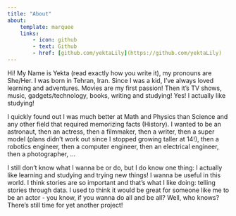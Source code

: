 ```yaml
---
title: "About"
about:
    template: marquee
    links:
        - icon: github
        - text: Github
        - href: [github.com/yektaLily](https://github.com/yektaLily)
---
```



Hi! My Name is Yekta (read exactly how you write it), my pronouns are She/Her. I was born in Tehran, Iran. Since I was a kid, I've always loved learning and adventures. Movies are my first passion! Then it's TV shows, music, gadgets/technology, books, writing and studying! Yes! I actually like studying! 

I quickly found out I was much better at Math and Physics than Science and any other field that required memorizing facts (History). I wanted to be an astronaut, then an actress, then a filmmaker, then a writer, then a super model (plans didn't work out since I stopped growing taller at 14!), then a robotics engineer, then a computer engineer, then an electrical engineer, then a photographer, ...

I still don't know what I wanna be or do, but I do know one thing: I actually like learning and studying and trying new things! I wanna be useful in this world. I think stories are so important and that's what I like doing: telling stories through data. 
I used to think it would be great for someone like me to be an actor - you know, if you wanna do all and be all? Well, who knows? There's still time for yet another project!

<!-- Well, I chose mathematics in highschool, and since I was good at it, I continued with mathematics to college. Big Mistake (For Me)! Studying math in undergrad at University of Tehran was like studying Chinese, Greek, Russian and Arabic at the same time. You don't see numbers after Calculus 2, which you take in the second semester/term. All abstract ideas, proofs, theorems, n-dimensional spaces and curves that curve inside of themselves! "I should have studied Accounting!" (Which I did, btw! I actually took an entire accounting training course outside of university and found it to be sould-crushingly boring, no offense to all accountants.)

Ok, so if math isn't about numbers and I don't actually want to work with numbers - then where do I go?! So, thankfully, at UT, I was able to take most of my electives courses from the two other majors in the math department: computer science and statistics. This was the turning point for me. "Here's where that theory applies, you know, the one you kept asking why you're even learning its proof"... So I figured I should change my major. Mathematics had taught me nothing but how to think, how to analyze, how to be logical and how important it was to know why stuff made sense... so really, nothing much! I didn't even realize how much studying mathematics had taught me until years later. 

I still changed my major for graduate school, and decided to try Industrial & Systems Engineering, with a specialization on Macrosystems engineering. I taught myself Python and SQL, I did very well during graduate school with my courses, I worked on research projects and had the best time writing my thesis. So I thought, wow, I actually like all of this! Why not do a PhD? And here I am! I love learning, getting deep in a topic, planning a project from the start to the end.   -->
